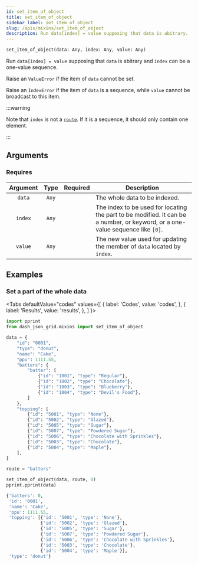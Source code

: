 ```yaml
---
id: set_item_of_object
title: set_item_of_object
sidebar_label: set_item_of_object
slug: /apis/mixins/set_item_of_object
description: Run data[index] = value supposing that data is abitrary.
---
```





<APITopBar type="func" isPrivate={true} source="mixins.set_item_of_object" />

```python
set_item_of_object(data: Any, index: Any, value: Any)
```

Run `data[index] = value` supposing that `data` is abitrary and `index` can be a
one-value sequence.

Raise an `ValueError` if the item of `data` cannot be set.

Raise an `IndexError` if the item of `data` is a sequence, while `value` cannot
be broadcast to this item.

:::warning

Note that `index` is not a [`route`](./Route.mdx). If it is a sequence, it should only
contain one element.

:::

## Arguments

### Requires

| Argument | Type  |             Required              | <center>Description</center>                                                                                                   |
| :------: | :---: | :-------------------------------: | ------------------------------------------------------------------------------------------------------------------------------ |
|  `data`  | `Any` | <InlineIcon icon={vsiCheckIcon}/> | The whole data to be indexed.                                                                                                  |
| `index`  | `Any` | <InlineIcon icon={vsiCheckIcon}/> | The index to be used for locating the part to be modified. It can be a number, or keyword, or a one-value sequence like `[0]`. |
| `value`  | `Any` | <InlineIcon icon={vsiCheckIcon}/> | The new value used for updating the member of `data` located by `index`.                                                       |

## Examples

### <IconObjType type="term"/> Set a part of the whole data

<Tabs
  defaultValue="codes"
  values={[
    { label: 'Codes', value: 'codes', },
    { label: 'Results', value: 'results', },
  ]
}>

<TabItem value="codes">

```python title="set_a_part_of_data.py" showLineNumbers
import pprint
from dash_json_grid.mixins import set_item_of_object

data = {
    "id": "0001",
    "type": "donut",
    "name": "Cake",
    "ppu": 1111.55,
    "batters": {
        "batter": [
            {"id": "1001", "type": "Regular"},
            {"id": "1002", "type": "Chocolate"},
            {"id": "1003", "type": "Blueberry"},
            {"id": "1004", "type": "Devil's Food"},
        ]
    },
    "topping": [
        {"id": "5001", "type": "None"},
        {"id": "5002", "type": "Glazed"},
        {"id": "5005", "type": "Sugar"},
        {"id": "5007", "type": "Powdered Sugar"},
        {"id": "5006", "type": "Chocolate with Sprinkles"},
        {"id": "5003", "type": "Chocolate"},
        {"id": "5004", "type": "Maple"},
    ],
}

route = "batters"

set_item_of_object(data, route, 0)
pprint.pprint(data)
```

</TabItem>

<TabItem value="results">

```python
{'batters': 0,
 'id': '0001',
 'name': 'Cake',
 'ppu': 1111.55,
 'topping': [{'id': '5001', 'type': 'None'},
             {'id': '5002', 'type': 'Glazed'},
             {'id': '5005', 'type': 'Sugar'},
             {'id': '5007', 'type': 'Powdered Sugar'},
             {'id': '5006', 'type': 'Chocolate with Sprinkles'},
             {'id': '5003', 'type': 'Chocolate'},
             {'id': '5004', 'type': 'Maple'}],
 'type': 'donut'}
```

</TabItem>

</Tabs>

